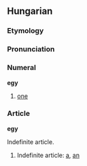 ==Hungarian==
===Etymology===
===Pronunciation===
===Numeral===
'''egy'''

# [[one]]

===Article===
'''egy'''

Indefinite article.

# Indefinite article: [[a]], [[an]]